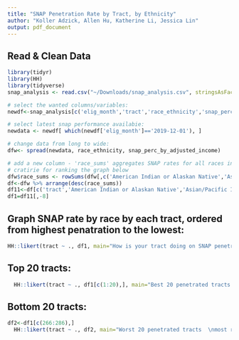 ```yaml
---
title: "SNAP Penetration Rate by Tract, by Ethnicity"
author: "Koller Adzick, Allen Hu, Katherine Li, Jessica Lin"
output: pdf_document
---
```

## Read & Clean Data
```r
library(tidyr)
library(HH)
library(tidyverse)
snap_analysis <- read.csv("~/Downloads/snap_analysis.csv", stringsAsFactors=TRUE)

# select the wanted columns/variables:
newdf<-snap_analysis[c('elig_month','tract','race_ethnicity','snap_perc_by_adjusted_income')]

# select latest snap performance availabie:
newdata <- newdf[ which(newdf['elig_month']=='2019-12-01'), ]

# change data from long to wide:
dfw<- spread(newdata, race_ethnicity, snap_perc_by_adjusted_income)

# add a new column - 'race_sums' aggregates SNAP rates for all races in that tract and use this column as a
# cratirie for ranking the graph below
dfw$race_sums <- rowSums(dfw[,c('American Indian or Alaskan Native','Asian/Pacific Islander','Black/African American','Hispanic or Latino','Other or Unknown','White')], na.rm = TRUE)
df<-dfw %>% arrange(desc(race_sums))
df11<-df[c('tract','American Indian or Alaskan Native','Asian/Pacific Islander','Black/African American','Hispanic or Latino','Other or Unknown','White','race_sums')]
df1=df11[,-8]
```

## Graph SNAP rate by race by each tract, ordered from highest penatration to the lowest:
```r
HH::likert(tract ~ ., df1, main="How is your tract doing on SNAP penetration rate \nmost recently (Dec 2019)?", xlab='percent',positive.order=TRUE,col=c("aliceblue","antiquewhite","light blue","coral2","bisque4","darkseagreen"))
```


## Top 20 tracts:
```r
  HH::likert(tract ~ ., df1[c(1:20),], main="Best 20 penetrated tracts  \nmost recent data (2019-12)", xlab='penetration rate',positive.order=TRUE,col=c("aliceblue","antiquewhite","light blue","coral2","bisque4","darkseagreen"))
```


## Bottom 20 tracts:
```r

df2<-df1[c(266:286),]
  HH::likert(tract ~ ., df2, main="Worst 20 penetrated tracts  \nmost recent data (2019-12)", xlab='penetration rate',positive.order=TRUE,col=c("aliceblue","orange","light blue","coral2","bisque4","darkseagreen"))
```